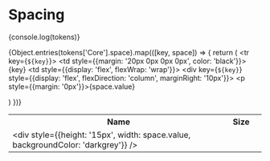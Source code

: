 
# Spacing

{console.log(tokens)}
<table style={{minWidth: '50vw', marginTop: '30px'}}>
  <tr>
    <th>Name</th>
    <th>Size</th>
    <th></th>
  </tr>

{Object.entries(tokens['Core'].space).map(([key, space]) => {
  return (
    <tr key={`${key}`}>
      <td style={{margin: '20px 0px 0px 0px', color: 'black'}}>{key}</td>
      <td style={{display: 'flex', flexWrap: 'wrap'}}>
            <div key={`${key}`} style={{display: 'flex', flexDirection: 'column', marginRight: '10px'}}>
              <p style={{margin: '0px'}}>{space.value}</p>
            </div>
      </td>
      <td><div style={{height: '15px', width: space.value, backgroundColor: 'darkgrey'}} /></td>
    </tr>
  )
})}
</table>
